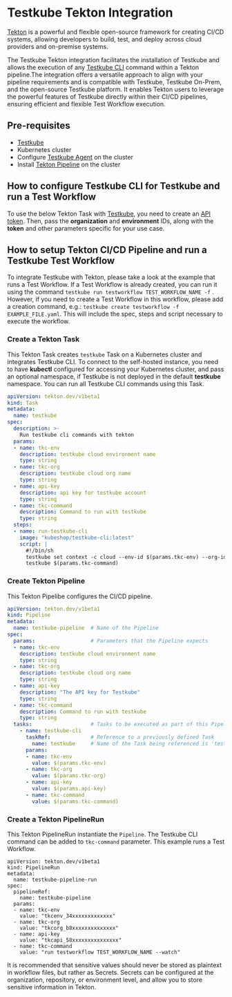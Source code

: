 # Testkube Tekton Integration

[Tekton](https://tekton.dev) is a powerful and flexible open-source framework for creating CI/CD systems, allowing
developers to build, test, and deploy across cloud providers and on-premise systems.

The Testkube Tekton integration facilitates the installation of Testkube and allows the execution of any [Testkube CLI](https://docs.testkube.io/cli/testkube)
command within a Tekton pipeline.The integration offers a versatile approach to align with your pipeline requirements and is compatible with Testkube,
Testkube On-Prem, and the open-source Testkube platform. It enables Tekton users to leverage the powerful features of Testkube directly within their
  CI/CD pipelines, ensuring efficient and flexible Test Workflow execution.

## Pre-requisites

* [Testkube](https://app.testkube.io/)
* Kubernetes cluster
* Configure [Testkube Agent](./install/multi-cluster.md) on the cluster
* Install [Tekton Pipeline](https://tekton.dev/docs/installation/pipelines/#installation) on the cluster

## How to configure Testkube CLI for Testkube and run a Test Workflow

To use the below Tekton Task with [Testkube](https://app.testkube.io/), you need to create an [API token](../../testkube-pro/articles/organization-management#api-tokens).
Then, pass the **organization** and **environment** IDs, along with the **token** and other parameters specific for your use case.

## How to setup Tekton CI/CD Pipeline and run a Testkube Test Workflow

To integrate Testkube with Tekton, please take a look at the example that runs a Test Workflow. If a Test Workflow is already created, you can run it using the command `testkube run testworkflow TEST_WORKFLOW_NAME -f` .
However, if you need to create a Test Workflow in this workflow, please add a creation command, e.g.: `testkube create testworkflow -f EXAMPLE_FILE.yaml`.
This will include the spec, steps and script necessary to execute the workflow.

### Create a Tekton Task

This Tekton Task creates `testkube` Task on a Kubernetes cluster and integrates Testkube CLI. To connect to the self-hosted instance, you need to have **kubectl**
configured for accessing your Kubernetes cluster, and pass an optional namespace, if Testkube is not deployed in the default **testkube** namespace. You can run
all Testkube CLI commands using this Task.

```yaml
apiVersion: tekton.dev/v1beta1
kind: Task
metadata:
  name: testkube
spec:
  description: >-
    Run testkube cli commands with tekton
  params:
  - name: tkc-env
    description: testkube cloud environment name
    type: string
  - name: tkc-org
    description: testkube cloud org name
    type: string
  - name: api-key
    description: api key for testkube account
    type: string
  - name: tkc-command
    description: Command to run with testkube
    type: string
  steps:
  - name: run-testkube-cli
    image: "kubeshop/testkube-cli:latest"
    script: |
      #!/bin/sh
      testkube set context -c cloud --env-id $(params.tkc-env) --org-id $(params.tkc-org) -k $(params.api-key)
      testkube $(params.tkc-command)
```

### Create Tekton Pipeline

This Tekton Pipelibe configures the CI/CD pipeline.

```yaml
apiVersion: tekton.dev/v1beta1
kind: Pipeline
metadata:
  name: testkube-pipeline  # Name of the Pipeline
spec:
  params:                  # Parameters that the Pipeline expects
  - name: tkc-env
    description: testkube cloud environment name
    type: string
  - name: tkc-org
    description: testkube cloud org name
    type: string
  - name: api-key
    description: "The API key for Testkube"
    type: string
  - name: tkc-command
    description: Command to run with testkube
    type: string
  tasks:                   # Tasks to be executed as part of this Pipeline
    - name: testkube-cli
      taskRef:             # Reference to a previously defined Task
        name: testkube     # Name of the Task being referenced is 'testkube'
      params:
      - name: tkc-env
        value: $(params.tkc-env)
      - name: tkc-org
        value: $(params.tkc-org)
      - name: api-key
        value: $(params.api-key)
      - name: tkc-command
        value: $(params.tkc-command)
```
### Create a Tekton PipelineRun

This Tekton PipelineRun instantiate the `Pipeline`. The Testkube CLI command can be added to `tkc-command` parameter. This example runs a Test Workflow.

```
apiVersion: tekton.dev/v1beta1
kind: PipelineRun
metadata:
  name: testkube-pipeline-run
spec:
  pipelineRef:
    name: testkube-pipeline
  params:
  - name: tkc-env
    value: "tkcenv_34xxxxxxxxxxxxx"
  - name: tkc-org
    value: "tkcorg_b8xxxxxxxxxxxxxx"
  - name: api-key
    value: "tkcapi_58xxxxxxxxxxxxxxx"
  - name: tkc-command
    value: "run testworkflow TEST_WORKFLOW_NAME --watch"
```

It is recommended that sensitive values should never be stored as plaintext in workflow files, but rather as Secrets.
Secrets can be configured at the organization, repository, or environment level, and allow you to store sensitive information in Tekton.



